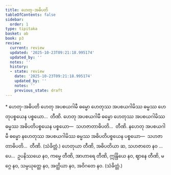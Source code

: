 ```yaml
---
title: ဟေတု-အဓိပတိ
tableOfContents: false
sidebar:
  order: 1
type: tipitaka
basket: ab
book: p3
review:
  current: review
  updated: '2025-10-23T09:21:18.995174'
  updated_by: ''
  notes: ''
  history:
  - state: review
    date: '2025-10-23T09:21:18.995174'
    updated_by: ''
    notes: ''
    previous_state: draft
---
```



<ReviewStatus review={frontmatter.review} showDetails={true} />

<HypothesisAnnotation frontmatter={frontmatter} />

<DynamicBreadcrumb />

<Paragraph type="center" book="p3">
* ဟေတု-အဓိပတိ
</Paragraph>

<Division number="318" book="p3" e="ch" v="39" p="265">

<Paragraph number="653" book="p3">
ဟေတု အပစယဂါမီ ဓမ္မော ဟေတုဿ အပစယဂါမိဿ ဓမ္မဿ ဟေတုပစ္စယေန ပစ္စယော…  တီဏိ.
</Paragraph>

<Paragraph number="654" book="p3">
ဟေတု အပစယဂါမီ ဓမ္မော ဟေတုဿ အပစယဂါမိဿ ဓမ္မဿ အဓိပတိပစ္စယေန ပစ္စယော—  သဟဇာတာဓိပတိ…  တီဏိ.
</Paragraph>

<Paragraph number="655" book="p3">
နဟေတု အပစယဂါမီ ဓမ္မော နဟေတုဿ အပစယဂါမိဿ ဓမ္မဿ အဓိပတိပစ္စယေန ပစ္စယော—  သဟဇာတာဓိပတိ…  တီဏိ. (သံခိတ္တံ.)
</Paragraph>

</Division>
<Division number="319" book="p3" e="ch" v="39" p="266">

<Paragraph number="656" book="p3">
ဟေတုယာ တီဏိ, အဓိပတိယာ ဆ, သဟဇာတေ နဝ …ပေ…  ဥပနိဿယေ နဝ, ကမ္မေ တီဏိ, အာဟာရေ တီဏိ, ဣန္ဒြိယေ နဝ, ဈာနေ တီဏိ, မဂ္ဂေ နဝ, သမ္ပယုတ္တေ နဝ, အတ္ထိယာ နဝ, အဝိဂတေ နဝ. (သံခိတ္တံ.)
</Paragraph>
</Division>